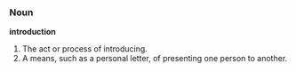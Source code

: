 === Noun ===
'''introduction''' 

#The act or process of introducing.
#A means, such as a personal letter, of presenting one person to another.